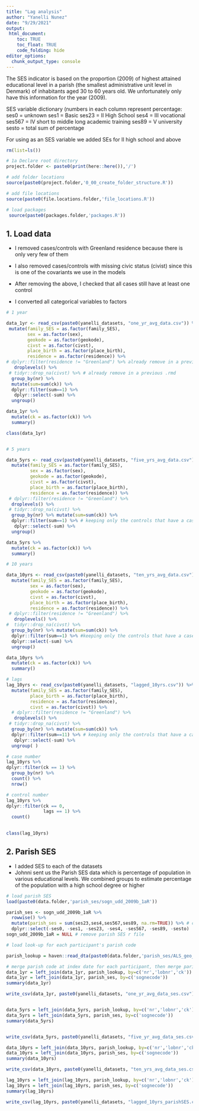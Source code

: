 ```yaml
---
title: "Lag analysis"
author: "Yanelli Nunez"
date: "9/29/2021"
output:
 html_document:
    toc: TRUE
    toc_float: TRUE
    code_folding: hide
editor_options: 
  chunk_output_type: console
---
```

The SES indicator is based on the proportion (2009) of highest attained educational level in a parish (the smallest administrative unit level in Denmark) of inhabitants aged 30 to 60 years old. We unfortunately only have this information for the year (2009).

SES variable dictionary (numbers in each column represent percentage:
ses0 = unknown
ses1 = Basic
ses23 = II High School
ses4 = III vocational
ses567 = IV short to middle long academic training
ses89 = V university
sesto = total sum of percentage

For using as an SES variable we added SEs for II high school and above

```r

rm(list=ls())

# 1a Declare root directory
project.folder <- paste0(print(here::here()),'/')

# add folder locations
source(paste0(project.folder,'0_00_create_folder_structure.R'))

# add file locations
source(paste0(file.locations.folder,'file_locations.R'))

# load packages
 source(paste0(packages.folder,'packages.R'))


```

## 1. Load data

- I removed cases/controls with Greenland residence because there is only very few of them 

- I also removed cases/controls with missing civic status (civist) since this is one of the covariants we use in the models 

- After removing the above, I checked that all cases still have at least one control

- I converted all categorical variables to factors

```r

# 1 year

data_1yr <- read_csv(paste0(yanelli_datasets, "one_yr_avg_data.csv")) %>%
 mutate(family_SES = as.factor(family_SES),
        sex = as.factor(sex),
        geokode = as.factor(geokode),
        civst = as.factor(civst),
        place_birth = as.factor(place_birth),
        residence = as.factor(residence)) %>%
# dplyr::filter(residence != "Greenland") %>% already remove in a previous .rmd
   droplevels() %>%
 # tidyr::drop_na(civst) %>% # already remove in a previous .rmd
  group_by(nr) %>% 
  mutate(sum=sum(ck)) %>% 
  dplyr::filter(sum==1) %>%
   dplyr::select(-sum) %>%
  ungroup() 

data_1yr %>%
  mutate(ck = as.factor(ck)) %>%
  summary()

class(data_1yr)


# 5 years

data_5yrs <- read_csv(paste0(yanelli_datasets, "five_yrs_avg_data.csv")) %>%
  mutate(family_SES = as.factor(family_SES),
         sex = as.factor(sex),
         geokode = as.factor(geokode),
         civst = as.factor(civst),
         place_birth = as.factor(place_birth),
         residence = as.factor(residence)) %>%
 # dplyr::filter(residence != "Greenland") %>%
  droplevels() %>%
 # tidyr::drop_na(civst) %>%
  group_by(nr) %>% mutate(sum=sum(ck)) %>% 
  dplyr::filter(sum==1) %>% # keeping only the controls that have a case
   dplyr::select(-sum) %>%
  ungroup() 

data_5yrs %>%
  mutate(ck = as.factor(ck)) %>%
  summary()

# 10 years

data_10yrs <- read_csv(paste0(yanelli_datasets, "ten_yrs_avg_data.csv"))%>%
  mutate(family_SES = as.factor(family_SES),
         sex = as.factor(sex),
         geokode = as.factor(geokode),
         civst = as.factor(civst),
         place_birth = as.factor(place_birth),
         residence = as.factor(residence)) %>%
 # dplyr::filter(residence != "Greenland") %>%
   droplevels() %>%
#  tidyr::drop_na(civst) %>%
  group_by(nr) %>% mutate(sum=sum(ck)) %>%
  dplyr::filter(sum==1) %>% #keeping only the controls that have a case
  dplyr::select(-sum) %>%
  ungroup()

data_10yrs %>%
  mutate(ck = as.factor(ck)) %>%
  summary()

# lags
lag_10yrs <- read_csv(paste0(yanelli_datasets, "lagged_10yrs.csv")) %>%
  mutate(family_SES = as.factor(family_SES),
         place_birth = as.factor(place_birth),
         residence = as.factor(residence),
         civst = as.factor(civst)) %>%
  # dplyr::filter(residence != "Greenland") %>%
   droplevels() %>%
 # tidyr::drop_na(civst) %>%
  group_by(nr) %>% mutate(sum=sum(ck)) %>% 
  dplyr::filter(sum==11) %>% # keeping only the controls that have a case
   dplyr::select(-sum) %>%
  ungroup( )

# case number
lag_10yrs %>%
dplyr::filter(ck == 1) %>%
  group_by(nr) %>%
  count() %>%
  nrow()

# control number
lag_10yrs %>%
dplyr::filter(ck == 0,
              lags == 1) %>%
  count()
  

class(lag_10yrs)


```


## 2. Parish SES

- I added SES to each of the datasets 
- Johnni sent us the Parish SES data which is percentage of population in various educational levels. We combined groups to estimate percentage of the population with a high school degree or higher

```r
# load parish SES
load(paste0(data.folder,'parish_ses/sogn_udd_2009b_1aR')) 

parish_ses <- sogn_udd_2009b_1aR %>%
  rowwise() %>% 
  mutate(parish_ses = sum(ses23,ses4,ses567,ses89, na.rm=TRUE)) %>% # create ses variable
  dplyr::select(-ses0, -ses1, -ses23, -ses4, -ses567, -ses89, -sesto) 
sogn_udd_2009b_1aR = NULL # remove parish SES r file

# load look-up for each participant's parish code

parish_lookup = haven::read_dta(paste0(data.folder,'parish_ses/ALS_geo_adr_1989_2013_1989_5_2.dta'))

# merge parish code at index date for each participant, then merge parish ses info 
data_1yr = left_join(data_1yr, parish_lookup, by=c('nr','lobnr','ck'))
data_1yr = left_join(data_1yr, parish_ses, by=c('sognecode'))
summary(data_1yr)

write_csv(data_1yr, paste0(yanelli_datasets, "one_yr_avg_data_ses.csv")) 


data_5yrs = left_join(data_5yrs, parish_lookup, by=c('nr','lobnr','ck'))
data_5yrs = left_join(data_5yrs, parish_ses, by=c('sognecode'))
summary(data_5yrs)


write_csv(data_5yrs, paste0(yanelli_datasets, "five_yr_avg_data_ses.csv")) 

data_10yrs = left_join(data_10yrs, parish_lookup, by=c('nr','lobnr','ck'))
data_10yrs = left_join(data_10yrs, parish_ses, by=c('sognecode'))
summary(data_10yrs)

write_csv(data_10yrs, paste0(yanelli_datasets, "ten_yrs_avg_data_ses.csv")) 

lag_10yrs = left_join(lag_10yrs, parish_lookup, by=c('nr','lobnr','ck'))
lag_10yrs = left_join(lag_10yrs, parish_ses, by=c('sognecode'))
summary(lag_10yrs)

write_csv(lag_10yrs, paste0(yanelli_datasets, "lagged_10yrs_parishSES.csv")) 

```

